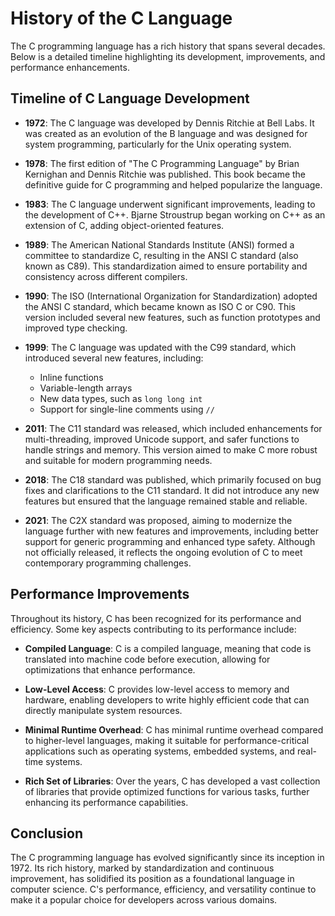 # History of the C Language

The C programming language has a rich history that spans several decades. Below is a detailed timeline highlighting its development, improvements, and performance enhancements.

## Timeline of C Language Development

- **1972**: The C language was developed by Dennis Ritchie at Bell Labs. It was created as an evolution of the B language and was designed for system programming, particularly for the Unix operating system.

- **1978**: The first edition of "The C Programming Language" by Brian Kernighan and Dennis Ritchie was published. This book became the definitive guide for C programming and helped popularize the language.

- **1983**: The C language underwent significant improvements, leading to the development of C++. Bjarne Stroustrup began working on C++ as an extension of C, adding object-oriented features.

- **1989**: The American National Standards Institute (ANSI) formed a committee to standardize C, resulting in the ANSI C standard (also known as C89). This standardization aimed to ensure portability and consistency across different compilers.

- **1990**: The ISO (International Organization for Standardization) adopted the ANSI C standard, which became known as ISO C or C90. This version included several new features, such as function prototypes and improved type checking.

- **1999**: The C language was updated with the C99 standard, which introduced several new features, including:

  - Inline functions
  - Variable-length arrays
  - New data types, such as `long long int`
  - Support for single-line comments using `//`

- **2011**: The C11 standard was released, which included enhancements for multi-threading, improved Unicode support, and safer functions to handle strings and memory. This version aimed to make C more robust and suitable for modern programming needs.

- **2018**: The C18 standard was published, which primarily focused on bug fixes and clarifications to the C11 standard. It did not introduce any new features but ensured that the language remained stable and reliable.

- **2021**: The C2X standard was proposed, aiming to modernize the language further with new features and improvements, including better support for generic programming and enhanced type safety. Although not officially released, it reflects the ongoing evolution of C to meet contemporary programming challenges.

## Performance Improvements

Throughout its history, C has been recognized for its performance and efficiency. Some key aspects contributing to its performance include:

- **Compiled Language**: C is a compiled language, meaning that code is translated into machine code before execution, allowing for optimizations that enhance performance.

- **Low-Level Access**: C provides low-level access to memory and hardware, enabling developers to write highly efficient code that can directly manipulate system resources.

- **Minimal Runtime Overhead**: C has minimal runtime overhead compared to higher-level languages, making it suitable for performance-critical applications such as operating systems, embedded systems, and real-time systems.

- **Rich Set of Libraries**: Over the years, C has developed a vast collection of libraries that provide optimized functions for various tasks, further enhancing its performance capabilities.

## Conclusion

The C programming language has evolved significantly since its inception in 1972. Its rich history, marked by standardization and continuous improvement, has solidified its position as a foundational language in computer science. C's performance, efficiency, and versatility continue to make it a popular choice for developers across various domains.
